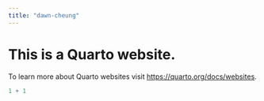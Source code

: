 ```yaml
---
title: "dawn-cheung"
---
```


# This is a Quarto website.

To learn more about Quarto websites visit <https://quarto.org/docs/websites>.

```r
1 + 1
```
